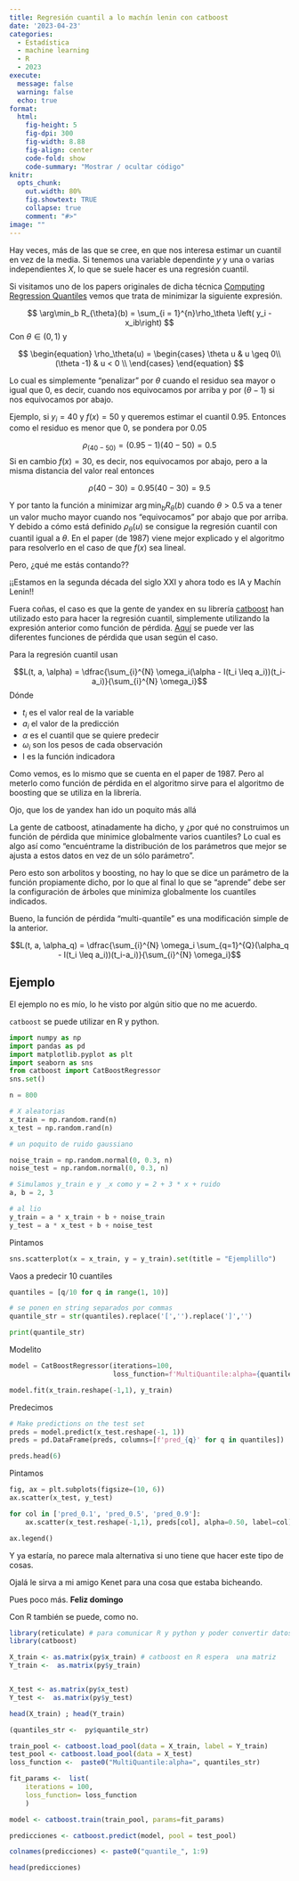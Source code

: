 ```yaml
---
title: Regresión cuantil a lo machín lenin con catboost
date: '2023-04-23'
categories: 
  - Estadística
  - machine learning
  - R
  - 2023
execute: 
  message: false
  warning: false
  echo: true
format: 
  html: 
    fig-height: 5
    fig-dpi: 300
    fig-width: 8.88
    fig-align: center
    code-fold: show
    code-summary: "Mostrar / ocultar código"
knitr:
  opts_chunk:
    out.width: 80%
    fig.showtext: TRUE
    collapse: true
    comment: "#>"
image: ""
---
```


Hay veces, más de las que se cree, en que nos interesa estimar un cuantil en vez de la media. Si tenemos una variable dependinte $y$ y una o varias independientes $X$, lo que se suele hacer es una regresión cuantil.

Si visitamos uno de los papers originales de dicha técnica [Computing Regression Quantiles](https://www.jstor.org/stable/2347802) vemos que trata de minimizar la siguiente expresión.

$$ 
\arg\min_b R_{\theta}(b)  = \sum_{i = 1}^{n}\rho_\theta \left( y_i - x_ib\right)
$$
Con $\theta \in (0,1)$  y

$$
\begin{equation}
    \rho_\theta(u) = 
        \begin{cases}
        \theta u  &  u \geq 0\\
        (\theta -1) & u  < 0 \\
        \end{cases}
\end{equation}
$$

Lo cual es simplemente "penalizar" por $\theta$ cuando el residuo sea mayor o igual que 0, es decir, cuando nos equivocamos por arriba y por $(\theta -1)$ si nos equivocamos por abajo.

Ejemplo, si $y_i = 40$ y $f(x) = 50$ y queremos estimar el cuantil 0.95. Entonces como el residuo es menor que 0, se pondera por 0.05

$$\rho_(40 - 50) = (0.95 -1) (40 - 50) = 0.5 $$ Si en cambio
$f(x) = 30$, es decir, nos equivocamos por abajo, pero a la misma distancia del valor real entonces

$$\rho(40-30) = 0.95 (40-30) = 9.5 $$

Y por tanto la función a minimizar $\arg\min_b R_{\theta}(b)$ cuando $\theta > 0.5$ va a tener un valor mucho mayor cuando nos
"equivocamos" por abajo que por arriba. Y debido a cómo está definido $\rho_\theta(u)$ se consigue la regresión cuantil con cuantil igual a $\theta$. En el paper (de 1987) viene mejor explicado y el algoritmo para resolverlo en el caso de que $f(x)$ sea lineal.

::: callout-warning
Pero, ¿qué me estás contando??

¡¡Estamos en la segunda década del siglo XXI y ahora todo es IA y Machín Lenin!!
:::

Fuera coñas, el caso es que la gente de yandex en su librería [catboost](https://catboost.ai/) han utilizado esto para hacer la regresión cuantil, simplemente utilizando la expresión anterior como función de pérdida. [Aquí](https://catboost.ai/en/docs/concepts/loss-functions-regression) se puede ver las diferentes funciones de pérdida que usan según el caso.

Para la regresión cuantil usan

$$L(t, a, \alpha) = \dfrac{\sum_{i}^{N} \omega_i(\alpha - I(t_i \leq a_i))(t_i-a_i)}{\sum_{i}^{N} \omega_i}$$
Dónde 

* $t_i$ es el valor real de la variable
* $a_i$ el valor de la predicción 
* $\alpha$ es el cuantil que se quiere predecir 
* $\omega_i$ son los pesos de cada observación 
* I es la función indicadora

Como vemos, es lo mismo que se cuenta en el paper de 1987. Pero al meterlo como función de pérdida en el algoritmo sirve para el algoritmo de boosting que se utiliza en la librería.

::: callout-important
Ojo, que los de yandex han ido un poquito más allá
:::

La gente de catboost, atinadamente ha dicho, y ¿por qué no construimos un función de pérdida que minimice globalmente varios cuantiles? Lo cual es algo así como "encuéntrame la distribución de los parámetros que mejor se ajusta a estos datos en vez de un sólo parámetro". 

Pero esto son arbolitos y boosting, no hay lo que se dice un parámetro de la función propiamente dicho, por lo que al final lo que se "aprende" debe ser la configuración de árboles que minimiza globalmente los cuantiles indicados.  

Bueno, la función de pérdida "multi-quantile" es una modificación simple de la anterior. 

$$L(t, a, \alpha_q) = \dfrac{\sum_{i}^{N} \omega_i \sum_{q=1}^{Q}(\alpha_q - I(t_i \leq a_i))(t_i-a_i)}{\sum_{i}^{N} \omega_i}$$

## Ejemplo



El ejemplo  no es mío, lo he visto por algún sitio que no me acuerdo.

::: callout-tip
`catboost` se puede utilizar en R y python.
:::

```python

import numpy as np
import pandas as pd
import matplotlib.pyplot as plt
import seaborn as sns
from catboost import CatBoostRegressor
sns.set()

n = 800

# X aleatorias
x_train = np.random.rand(n)
x_test = np.random.rand(n)

# un poquito de ruido gaussiano

noise_train = np.random.normal(0, 0.3, n)
noise_test = np.random.normal(0, 0.3, n)

# Simulamos y_train e y _x como y = 2 + 3 * x + ruido
a, b = 2, 3

# al lio
y_train = a * x_train + b + noise_train
y_test = a * x_test + b + noise_test

```

Pintamos 

```python
sns.scatterplot(x = x_train, y = y_train).set(title = "Ejemplillo")
```

Vaos a predecir 10 cuantiles

```python
quantiles = [q/10 for q in range(1, 10)]

# se ponen en string separados por commas
quantile_str = str(quantiles).replace('[','').replace(']','')

print(quantile_str)
```


Modelito

```python
model = CatBoostRegressor(iterations=100,
                          loss_function=f'MultiQuantile:alpha={quantile_str}')

model.fit(x_train.reshape(-1,1), y_train)
```

Predecimos

```python

# Make predictions on the test set
preds = model.predict(x_test.reshape(-1, 1))
preds = pd.DataFrame(preds, columns=[f'pred_{q}' for q in quantiles])

preds.head(6)

```

Pintamos 

```python

fig, ax = plt.subplots(figsize=(10, 6))
ax.scatter(x_test, y_test)

for col in ['pred_0.1', 'pred_0.5', 'pred_0.9']:
    ax.scatter(x_test.reshape(-1,1), preds[col], alpha=0.50, label=col)

ax.legend()

```

Y ya estaría, no parece mala alternativa si uno tiene que hacer este tipo de cosas. 

:::callout-tip
Ojalá le sirva a mi amigo Kenet para una cosa que estaba bicheando. 
::: 

Pues poco más. __Feliz domingo__

Con R también se puede, como no. 


```r
library(reticulate) # para comunicar R y python y poder convertir datos y funciones de uno a otro bidireccionalmente
library(catboost)

X_train <- as.matrix(py$x_train) # catboost en R espera  una matriz
Y_train <-  as.matrix(py$y_train)


X_test <- as.matrix(py$x_test) 
Y_test <-  as.matrix(py$y_test)

head(X_train) ; head(Y_train)

(quantiles_str <-  py$quantile_str)

```

```r
train_pool <- catboost.load_pool(data = X_train, label = Y_train)
test_pool <- catboost.load_pool(data = X_test)
loss_function <-  paste0("MultiQuantile:alpha=", quantiles_str)

fit_params <-  list(
    iterations = 100,
    loss_function= loss_function
    )
```


```r

model <- catboost.train(train_pool, params=fit_params)

```

```r
predicciones <- catboost.predict(model, pool = test_pool)
```


```r
colnames(predicciones) <- paste0("quantile_", 1:9) 

head(predicciones)
```




